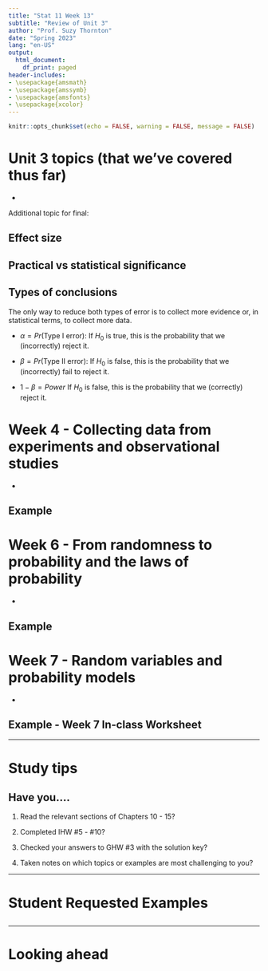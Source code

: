 ```yaml
---
title: "Stat 11 Week 13"
subtitle: "Review of Unit 3" 
author: "Prof. Suzy Thornton"
date: "Spring 2023"
lang: "en-US"
output:
  html_document:
    df_print: paged
header-includes:
- \usepackage{amsmath}
- \usepackage{amssymb}
- \usepackage{amsfonts}
- \usepackage{xcolor}
---
```


```r
knitr::opts_chunk$set(echo = FALSE, warning = FALSE, message = FALSE)
```


# Unit 3 topics (that we've covered thus far)

* 

Additional topic for final: 


## Effect size 

## Practical vs statistical significance 


## Types of conclusions 

The only way to reduce both types of error is to collect more evidence or, in statistical terms, to collect more data.

* $\alpha = Pr(\text{Type I error})$: If $H_0$ is true, this is the probability that we (incorrectly) reject it.

* $\beta = Pr(\text{Type II error})$: If $H_0$ is false, this is the probability that we (incorrectly) fail to reject it. 

* $1-\beta = Power$ If $H_0$ is false, this is the probability that we (correctly) reject it.  




# Week 4 - Collecting data from experiments and observational studies

*  


## Example 
 



# Week 6 - From randomness to probability and the laws of probability

*  


## Example 
 

# Week 7 - Random variables and probability models

*  


## Example - Week 7 In-class Worksheet 

***

# Study tips 

## Have you....

1. Read the relevant sections of Chapters 10 - 15? 

2. Completed IHW #5 - #10? 

3. Checked your answers to GHW #3 with the solution key? 

4. Taken notes on which topics or examples are most challenging to you? 

***
  
# Student Requested Examples 
  
## 

***

# Looking ahead 
 